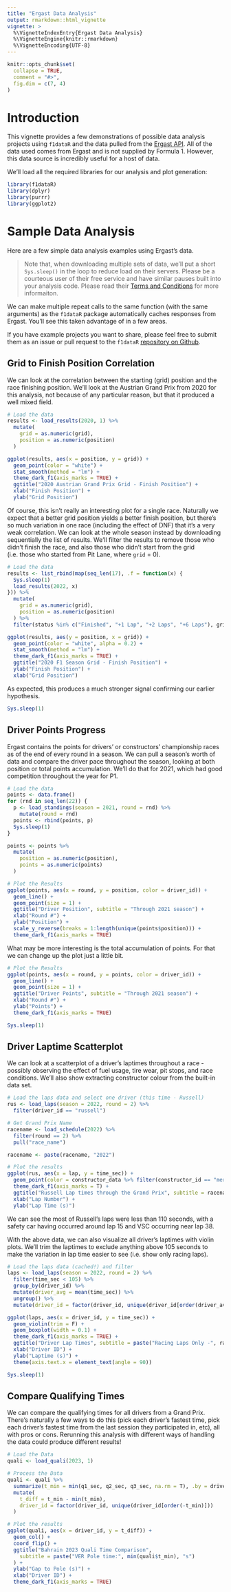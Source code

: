 ```yaml
---
title: "Ergast Data Analysis"
output: rmarkdown::html_vignette
vignette: >
  %\VignetteIndexEntry{Ergast Data Analysis}
  %\VignetteEngine{knitr::rmarkdown}
  %\VignetteEncoding{UTF-8}
---
```


```r
knitr::opts_chunk$set(
  collapse = TRUE,
  comment = "#>",
  fig.dim = c(7, 4)
)
```

# Introduction

This vignette provides a few demonstrations of possible data analysis projects using `f1dataR` and the data pulled from the [Ergast API](https://ergast.com/mrd). All of the data used comes from Ergast and is not supplied by Formula 1. However, this data source is incredibly useful for a host of data. 

We'll load all the required libraries for our analysis and plot generation:

```r
library(f1dataR)
library(dplyr)
library(purrr)
library(ggplot2)
```

# Sample Data Analysis
Here are a few simple data analysis examples using Ergast's data. 

 > Note that, when downloading multiple sets of data, we'll put a short `Sys.sleep()` in the loop to reduce load on their servers. Please be a courteous user of their free service and have similar pauses built into your analysis code. Please read their [Terms and Conditions](https://ergast.com/mrd/terms/) for more informaiton.

We can make multiple repeat calls to the same function (with the same arguments) as the `f1dataR` package automatically caches responses from Ergast. You'll see this taken advantage of in a few areas.

If you have example projects you want to share, please feel free to submit them as an issue or pull request to the `f1dataR` [repository on Github](https://github.com/scasanova/f1dataR).

## Grid to Finish Position Correlation

We can look at the correlation between the starting (grid) position and the race finishing position. We'll look at the Austrian Grand Prix from 2020 for this analysis, not because of any particular reason, but that it produced a well mixed field. 

```r
# Load the data
results <- load_results(2020, 1) %>%
  mutate(
    grid = as.numeric(grid),
    position = as.numeric(position)
  )

ggplot(results, aes(x = position, y = grid)) +
  geom_point(color = "white") +
  stat_smooth(method = "lm") +
  theme_dark_f1(axis_marks = TRUE) +
  ggtitle("2020 Austrian Grand Prix Grid - Finish Position") +
  xlab("Finish Position") +
  ylab("Grid Position")
```

Of course, this isn't really an interesting plot for a single race. Naturally we expect that a better grid position yields a better finish position, but there's so much variation in one race (including the effect of DNF) that it's a very weak correlation. We can look at the whole season instead by downloading sequentially the list of results. We'll filter the results to remove those who didn't finish the race, and also those who didn't start from the grid (i.e. those who started from Pit Lane, where `grid` = 0).

```r
# Load the data
results <- list_rbind(map(seq_len(17), .f = function(x) {
  Sys.sleep(1)
  load_results(2022, x)
})) %>%
  mutate(
    grid = as.numeric(grid),
    position = as.numeric(position)
  ) %>%
  filter(status %in% c("Finished", "+1 Lap", "+2 Laps", "+6 Laps"), grid > 0)

ggplot(results, aes(y = position, x = grid)) +
  geom_point(color = "white", alpha = 0.2) +
  stat_smooth(method = "lm") +
  theme_dark_f1(axis_marks = TRUE) +
  ggtitle("2020 F1 Season Grid - Finish Position") +
  ylab("Finish Position") +
  xlab("Grid Position")
```

As expected, this produces a much stronger signal confirming our earlier hypothesis.

```r
Sys.sleep(1)
```

## Driver Points Progress

Ergast contains the points for drivers' or constructors' championship races as of the end of every round in a season. We can pull a season's worth of data and compare the driver pace throughout the season, looking at both position or total points accumulation. We'll do that for 2021, which had good competition throughout the year for P1. 

```r
# Load the data
points <- data.frame()
for (rnd in seq_len(22)) {
  p <- load_standings(season = 2021, round = rnd) %>%
    mutate(round = rnd)
  points <- rbind(points, p)
  Sys.sleep(1)
}

points <- points %>%
  mutate(
    position = as.numeric(position),
    points = as.numeric(points)
  )

# Plot the Results
ggplot(points, aes(x = round, y = position, color = driver_id)) +
  geom_line() +
  geom_point(size = 1) +
  ggtitle("Driver Position", subtitle = "Through 2021 season") +
  xlab("Round #") +
  ylab("Position") +
  scale_y_reverse(breaks = 1:length(unique(points$position))) +
  theme_dark_f1(axis_marks = TRUE)
```

What may be more interesting is the total accumulation of points. For that we can change up the plot just a little bit.

```r
# Plot the Results
ggplot(points, aes(x = round, y = points, color = driver_id)) +
  geom_line() +
  geom_point(size = 1) +
  ggtitle("Driver Points", subtitle = "Through 2021 season") +
  xlab("Round #") +
  ylab("Points") +
  theme_dark_f1(axis_marks = TRUE)
```

```r
Sys.sleep(1)
```

## Driver Laptime Scatterplot

We can look at a scatterplot of a driver's laptimes throughout a race - possibly observing the effect of fuel usage, tire wear, pit stops, and race conditions. We'll also show extracting constructor colour from the built-in data set.

```r
# Load the laps data and select one driver (this time - Russell)
rus <- load_laps(season = 2022, round = 2) %>%
  filter(driver_id == "russell")

# Get Grand Prix Name
racename <- load_schedule(2022) %>%
  filter(round == 2) %>%
  pull("race_name")

racename <- paste(racename, "2022")

# Plot the results
ggplot(rus, aes(x = lap, y = time_sec)) +
  geom_point(color = constructor_data %>% filter(constructor_id == "mercedes") %>% pull(constructor_color)) +
  theme_dark_f1(axis_marks = T) +
  ggtitle("Russell Lap times through the Grand Prix", subtitle = racename) +
  xlab("Lap Number") +
  ylab("Lap Time (s)")
```

We can see the most of Russell's laps were less than 110 seconds, with a safety car having occurred around lap 15 and VSC occurring near lap 38.

With the above data, we can also visualize all driver's laptimes with violin plots. We'll trim the laptimes to exclude anything above 105 seconds to make the variation in lap time easier to see (i.e. show only racing laps).

```r
# Load the laps data (cached!) and filter
laps <- load_laps(season = 2022, round = 2) %>%
  filter(time_sec < 105) %>%
  group_by(driver_id) %>%
  mutate(driver_avg = mean(time_sec)) %>%
  ungroup() %>%
  mutate(driver_id = factor(driver_id, unique(driver_id[order(driver_avg)])))

ggplot(laps, aes(x = driver_id, y = time_sec)) +
  geom_violin(trim = F) +
  geom_boxplot(width = 0.1) +
  theme_dark_f1(axis_marks = TRUE) +
  ggtitle("Driver Lap Times", subtitle = paste("Racing Laps Only -", racename)) +
  xlab("Driver ID") +
  ylab("Laptime (s)") +
  theme(axis.text.x = element_text(angle = 90))
```

```r
Sys.sleep(1)
```

## Compare Qualifying Times

We can compare the qualifying times for all drivers from a Grand Prix. There's naturally a few ways to do this (pick each driver's fastest time, pick each driver's fastest time from the last session they participated in, etc), all with pros or cons. Rerunning this analysis with different ways of handling the data could produce different results!

```r
# Load the Data
quali <- load_quali(2023, 1)

# Process the Data
quali <- quali %>%
  summarize(t_min = min(q1_sec, q2_sec, q3_sec, na.rm = T), .by = driver_id) %>%
  mutate(
    t_diff = t_min - min(t_min),
    driver_id = factor(driver_id, unique(driver_id[order(-t_min)]))
  )

# Plot the results
ggplot(quali, aes(x = driver_id, y = t_diff)) +
  geom_col() +
  coord_flip() +
  ggtitle("Bahrain 2023 Quali Time Comparison",
    subtitle = paste("VER Pole time:", min(quali$t_min), "s")
  ) +
  ylab("Gap to Pole (s)") +
  xlab("Driver ID") +
  theme_dark_f1(axis_marks = TRUE)
```
